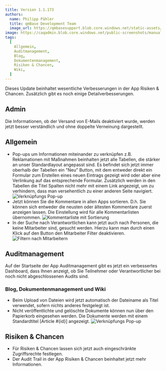 ---
title: Version 1.1.173
authors:
  name: Philipp Pähler
  title: qmBase Development Team
  image_url: https://qmbasesupport.blob.core.windows.net/static-assets/img/persons/paehler_round.png
image: https://caqadmin.blob.core.windows.net/public-screenshots/manual-screenshots/Screenshot2022-06-29_connectionModal.png
tags:
  [
    Allgemein,
    Auditmanagement,
    Blog,
    Dokumentenmanagement,
    Risiken & Chancen,
    Wiki,
  ]
---

Dieses Update beinhaltet wesentliche Verbesserungen in der App Risiken & Chancen.
Zusätzlich gibt es noch einige Detailverbesserungen.

<!--truncate-->

## Admin

Die Informationen, ob der Versand von E-Mails deaktiviert wurde, werden jetzt besser verständlich und ohne doppelte Verneinung dargestellt.

## Allgemein

- Pop-ups um Informationen miteinander zu verknüpfen z.B. Reklamationen mit Maßnahmen beinhalten jetzt alle Tabellen, die stärker an unser Standardlayout angepasst sind.
  Es befindet sich jetzt immer oberhalb der Tabellen ein "Neu" Button, mit dem entweder direkt ein Formular zum Erstellen eines neuen Eintrags gezeigt wird oder aber eine Verlinkung auf das entsprechende Formular.
  Zusätzlich werden in den Tabellen die Titel Spalten nicht mehr mit einem Link angezeigt, um zu verhindern, dass man versehentlich zu einer anderen Seite navigiert.
  ![Verknüpfungs Pop-up](https://caqadmin.blob.core.windows.net/public-screenshots/manual-screenshots/Screenshot2022-06-29_connectionModal.png)
- Jetzt können Sie die Kommentare in allen Apps sortieren. D.h. Sie können sich entweder die neusten oder ältesten Kommentare zuerst anzeigen lassen.
  Die Einstellung wird für alle Kommentarlisten übernommen.
  ![Kommentarliste mit Sortierung](https://caqadmin.blob.core.windows.net/public-screenshots/manual-screenshots/KommentarSortierung.JPG)
- In der Suche nach Verantwortlichen kann jetzt auch nach Personen, die keine Mitarbeiter sind, gesucht werden.
  Hierzu kann man durch einen Klick auf den Button den Mitarbeiter Filter deaktivieren.
  ![Filtern nach Mitarbeitern](https://caqadmin.blob.core.windows.net/public-screenshots/manual-screenshots/Screenshot2022-07-06_tenantSelectAsync.png)

## Auditmanagement

Auf der Startseite der App Auditmanagement gibt es jetzt ein verbessertes Dashboard, dass Ihnen anzeigt, ob Sie Teilnehmer oder Verantwortlicher bei noch nicht abgeschlossenen Audits sind.

### Blog, Dokumentenmanagement und Wiki

- Beim Upload von Dateien wird jetzt automatisch der Dateiname als Titel verwendet, sofern nichts anderes festgelegt ist.
- Nicht veröffentlichte und gelöschte Dokumente können nun über den Papierkorb eingesehen werden.
  Die Dokumente werden mit einem Standardtitel [Article #{id}] angezeigt.
  ![Verknüpfungs Pop-up](https://caqadmin.blob.core.windows.net/public-screenshots/manual-screenshots/UnpublishedandDeletedDocs.JPG)

## Risiken & Chancen

- Für Risiken & Chancen lassen sich jetzt auch eingeschränkte Zugriffsrechte festlegen.
- Der Audit Trail in der App Risiken & Chancen beinhaltet jetzt mehr Informationen.
